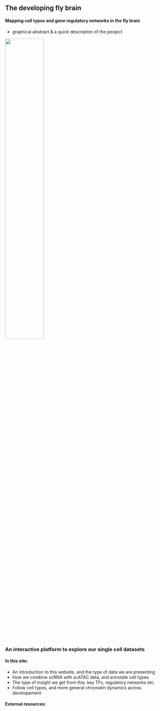 ## The developing fly brain
#### Mapping cell types and gene regulatory networks in the fly brain
    
- graphical abstract & a quick description of the peoject

<img src="img/development.png" width="50%"/>
    
### An interactive platform to explore our single cell datasets

#### In this site:
- An introduction to this website, and the type of data we are presenting
- How we combine scRNA with scATAC data, and annotate cell types
- The type of insight we get from this: key TFs, regulatory networks etc. 
- Follow cell types, and more general chromatin dynamics across developement 

#### External resources:

<!-- SCOPE / UCSC boxes -->